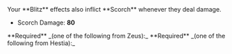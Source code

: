 
<Box>
Your **Blitz** effects also inflict **Scorch** whenever they deal damage.

- Scorch Damage: **80**

</Box>

<Callout>
  **Required** _(one of the following from Zeus):_
  <BoonGrid boons={[DbBoons.Zeus.heavenStrike, DbBoons.Zeus.heavenFlourish]} />
</Callout>

<Callout>
  **Required** _(one of the following from Hestia):_
  <BoonGrid
    boons={[
      DbBoons.Hestia.flameStrike,
      DbBoons.Hestia.flameFlourish,
      DbBoons.Hestia.smolderRing,
    ]}
  />
</Callout>
